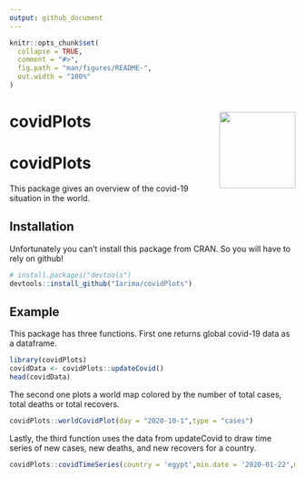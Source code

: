 ```yaml
---
output: github_document
---
```


<!-- README.md is generated from README.Rmd. Please edit that file -->

```r
knitr::opts_chunk$set(
  collapse = TRUE,
  comment = "#>",
  fig.path = "man/figures/README-",
  out.width = "100%"
)
```
# covidPlots <img src='man/figures/logo.png' align="right" height="134" />

# covidPlots

<!-- badges: start -->
<!-- badges: end -->

This package gives an overview of the covid-19 situation in the world.

## Installation

Unfortunately you can't install this package from CRAN. So you will have to rely on github!


``` r
# install.packages("devtools")
devtools::install_github("Iarima/covidPlots")
```
## Example

This package has three functions. First one returns global covid-19 data as a dataframe.
```r
library(covidPlots)
covidData <- covidPlots::updateCovid()
head(covidData)
```

The second one plots a world map colored by the number of total cases, total deaths or total recovers.

```r
covidPlots::worldCovidPlot(day = "2020-10-1",type = "cases")
```

Lastly, the third function uses the data from updateCovid to draw time series of new cases, new deaths, and new recovers for a country.

```r
covidPlots::covidTimeSeries(country = 'egypt',min.date = '2020-01-22',max.date = '2020-10-2')
```
